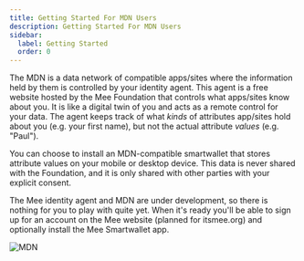 ```yaml
---
title: Getting Started For MDN Users
description: Getting Started For MDN Users
sidebar:
  label: Getting Started
  order: 0
---
```


The MDN is a data network of compatible apps/sites where the information held by them is controlled by your identity agent. This agent is a free website hosted by the Mee Foundation that controls what apps/sites know about you. It is like a digital twin of you and acts as a remote control for your data. The agent keeps track of what *kinds* of attributes app/sites hold about you (e.g. your first name), but not the actual attribute *values* (e.g. "Paul"). 

You can choose to install an MDN-compatible smartwallet that stores attribute values on your mobile or desktop device. This data is never shared with the Foundation, and it is only shared with other parties with your explicit consent. 

The Mee identity agent and MDN are under development, so there is nothing for you to play with quite yet. When it's ready you'll be able to sign up for an account on the Mee website (planned for itsmee.org) and optionally install the Mee Smartwallet app. 

![MDN](../../images/MDN.png)





